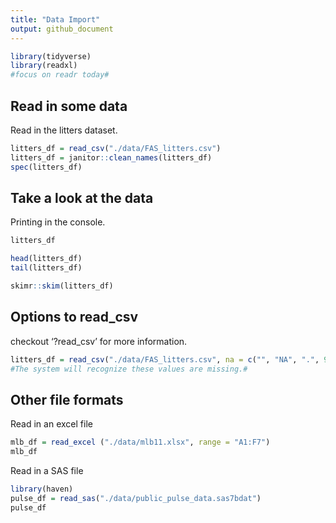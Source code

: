 ```yaml
---
title: "Data Import"
output: github_document
---
```


```r
library(tidyverse) 
library(readxl)
#focus on readr today#
```

## Read in some data

Read in the litters dataset.
```r
litters_df = read_csv("./data/FAS_litters.csv")
litters_df = janitor::clean_names(litters_df)
spec(litters_df)
```


## Take a look at the data

Printing in the console.

```r
litters_df
```

```r
head(litters_df)
tail(litters_df)
```

```r
skimr::skim(litters_df)
```


## Options to read_csv

checkout '?read_csv' for more information.

```r
litters_df = read_csv("./data/FAS_litters.csv", na = c("", "NA", ".", 999))
#The system will recognize these values are missing.#
```


## Other file formats

Read in an excel file

```r
mlb_df = read_excel ("./data/mlb11.xlsx", range = "A1:F7")
mlb_df
```


Read in a SAS file

```r
library(haven)
pulse_df = read_sas("./data/public_pulse_data.sas7bdat")
pulse_df
```







